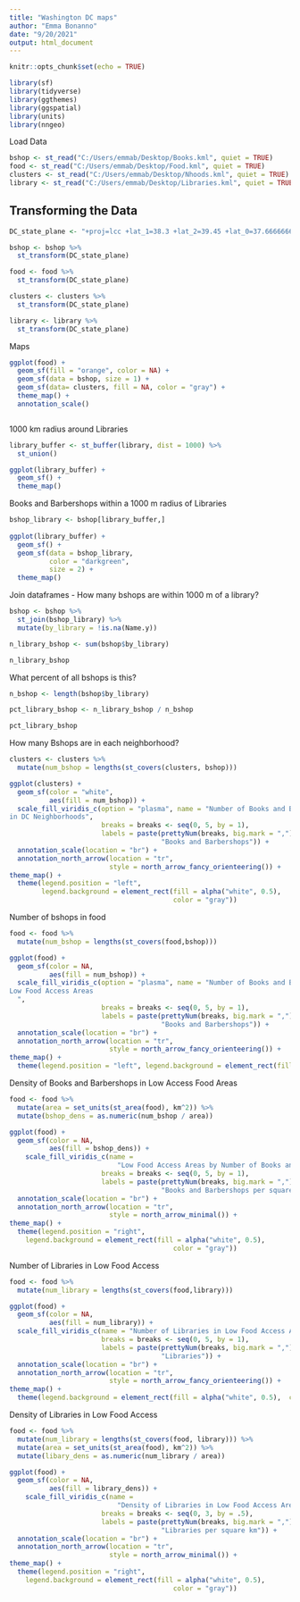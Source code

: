 ```yaml
---
title: "Washington DC maps"
author: "Emma Bonanno"
date: "9/20/2021"
output: html_document
---
```


```r
knitr::opts_chunk$set(echo = TRUE)

library(sf)
library(tidyverse)
library(ggthemes)
library(ggspatial)
library(units)
library(nngeo)

```
Load Data

```r

bshop <- st_read("C:/Users/emmab/Desktop/Books.kml", quiet = TRUE)
food <- st_read("C:/Users/emmab/Desktop/Food.kml", quiet = TRUE)
clusters <- st_read("C:/Users/emmab/Desktop/Nhoods.kml", quiet = TRUE)
library <- st_read("C:/Users/emmab/Desktop/Libraries.kml", quiet = TRUE) 

```

## Transforming the Data

```r
DC_state_plane <- "+proj=lcc +lat_1=38.3 +lat_2=39.45 +lat_0=37.66666666666666 +lon_0=-77 +x_0=400000 +y_0=0 +ellps=GRS80 +units=m +no_def"

bshop <- bshop %>%
  st_transform(DC_state_plane)

food <- food %>%
  st_transform(DC_state_plane)

clusters <- clusters %>%
  st_transform(DC_state_plane)

library <- library %>%
  st_transform(DC_state_plane)
```
Maps
```r
ggplot(food) +
  geom_sf(fill = "orange", color = NA) +
  geom_sf(data = bshop, size = 1) +
  geom_sf(data= clusters, fill = NA, color = "gray") +
  theme_map() +
  annotation_scale()
```
```r
```
1000 km radius around Libraries

```r
library_buffer <- st_buffer(library, dist = 1000) %>%
  st_union()

ggplot(library_buffer) +
  geom_sf() +
  theme_map()
```
Books and Barbershops within a 1000 m radius of Libraries
```r
bshop_library <- bshop[library_buffer,]
  
ggplot(library_buffer) +
  geom_sf() +
  geom_sf(data = bshop_library, 
          color = "darkgreen", 
          size = 2) +
  theme_map()
```
Join dataframes - How many bshops are within 1000 m of a library?
```r
bshop <- bshop %>%
  st_join(bshop_library) %>%
  mutate(by_library = !is.na(Name.y))

n_library_bshop <- sum(bshop$by_library)

n_library_bshop
```
What percent of all bshops is this?
```r
n_bshop <- length(bshop$by_library)

pct_library_bshop <- n_library_bshop / n_bshop

pct_library_bshop

```







How many Bshops are in each neighborhood?
```r
clusters <- clusters %>%
  mutate(num_bshop = lengths(st_covers(clusters, bshop)))

ggplot(clusters) +
  geom_sf(color = "white", 
          aes(fill = num_bshop)) +
  scale_fill_viridis_c(option = "plasma", name = "Number of Books and Barbershops Locations
in DC Neighborhoods",
                       breaks = breaks <- seq(0, 5, by = 1),
                       labels = paste(prettyNum(breaks, big.mark = ","),
                                      "Books and Barbershops")) +
  annotation_scale(location = "br") +
  annotation_north_arrow(location = "tr",
                         style = north_arrow_fancy_orienteering()) +
theme_map() +
  theme(legend.position = "left",
        legend.background = element_rect(fill = alpha("white", 0.5), 
                                         color = "gray"))
```
Number of bshops in food
```r
food <- food %>%
  mutate(num_bshop = lengths(st_covers(food,bshop)))

ggplot(food) +
  geom_sf(color = NA, 
          aes(fill = num_bshop)) +
  scale_fill_viridis_c(option = "plasma", name = "Number of Books and Barbershops in 
Low Food Access Areas
  ",
                       breaks = breaks <- seq(0, 5, by = 1),
                       labels = paste(prettyNum(breaks, big.mark = ","),
                                      "Books and Barbershops")) +
  annotation_scale(location = "br") +
  annotation_north_arrow(location = "tr",
                         style = north_arrow_fancy_orienteering()) +
theme_map() +
  theme(legend.position = "left", legend.background = element_rect(fill = alpha("white", 0.5),  color = "gray"))
```

Density of Books and Barbershops in Low Access Food Areas
```r
food <- food %>%
  mutate(area = set_units(st_area(food), km^2)) %>%
  mutate(bshop_dens = as.numeric(num_bshop / area))

ggplot(food) +
  geom_sf(color = NA,
          aes(fill = bshop_dens)) +
    scale_fill_viridis_c(name = 
                           "Low Food Access Areas by Number of Books and Barbershops",
                       breaks = breaks <- seq(0, 5, by = 1),
                       labels = paste(prettyNum(breaks, big.mark = ","),
                                      "Books and Barbershops per square km")) +
  annotation_scale(location = "br") +
  annotation_north_arrow(location = "tr",
                         style = north_arrow_minimal()) +
theme_map() +
  theme(legend.position = "right",
    legend.background = element_rect(fill = alpha("white", 0.5), 
                                         color = "gray"))
```
Number of Libraries in Low Food Access
```r
food <- food %>%
  mutate(num_library = lengths(st_covers(food,library)))

ggplot(food) +
  geom_sf(color = NA, 
          aes(fill = num_library)) +
  scale_fill_viridis_c(name = "Number of Libraries in Low Food Access Areas",
                       breaks = breaks <- seq(0, 5, by = 1),
                       labels = paste(prettyNum(breaks, big.mark = ","),
                                      "Libraries")) +
  annotation_scale(location = "br") +
  annotation_north_arrow(location = "tr",
                         style = north_arrow_fancy_orienteering()) +
theme_map() +
  theme(legend.background = element_rect(fill = alpha("white", 0.5),  color = "gray"))
```



Density of Libraries in Low Food Access
```r

food <- food %>%
  mutate(num_library = lengths(st_covers(food, library))) %>%
  mutate(area = set_units(st_area(food), km^2)) %>%
  mutate(libary_dens = as.numeric(num_library / area))

ggplot(food) +
  geom_sf(color = NA,
          aes(fill = library_dens)) +
    scale_fill_viridis_c(name = 
                           "Density of Libraries in Low Food Access Areas",
                       breaks = breaks <- seq(0, 3, by = .5),
                       labels = paste(prettyNum(breaks, big.mark = ","),
                                      "Libraries per square km")) +
  annotation_scale(location = "br") +
  annotation_north_arrow(location = "tr",
                         style = north_arrow_minimal()) +
theme_map() +
  theme(legend.position = "right",
    legend.background = element_rect(fill = alpha("white", 0.5), 
                                         color = "gray"))

```



















